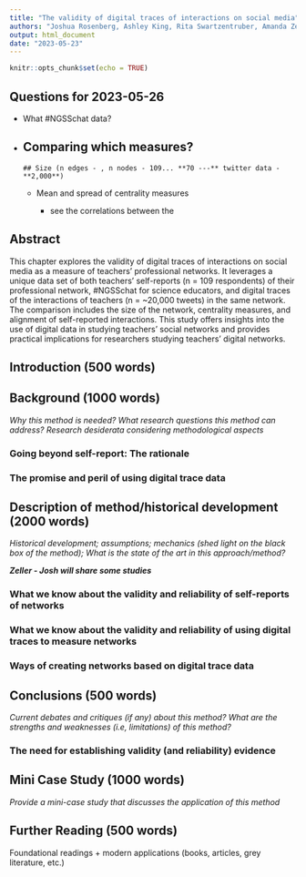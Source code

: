```yaml
---
title: "The validity of digital traces of interactions on social media"
authors: "Joshua Rosenberg, Ashley King, Rita Swartzentruber, Amanda Zeller"
output: html_document
date: "2023-05-23"
---
```


```r
knitr::opts_chunk$set(echo = TRUE)
```

## Questions for 2023-05-26

-   What #NGSSchat data?

-   

    ## Comparing which measures?

    ```         
    ## Size (n edges - , n nodes - 109... **70 ---** twitter data - **2,000**)
    ```

    -   Mean and spread of centrality measures

        -   see the correlations between the

## Abstract

This chapter explores the validity of digital traces of interactions on social media as a measure of teachers' professional networks. It leverages a unique data set of both teachers' self-reports (n = 109 respondents) of their professional network, #NGSSchat for science educators, and digital traces of the interactions of teachers (n = \~20,000 tweets) in the same network. The comparison includes the size of the network, centrality measures, and alignment of self-reported interactions. This study offers insights into the use of digital data in studying teachers' social networks and provides practical implications for researchers studying teachers' digital networks.

## Introduction (500 words)

## Background (1000 words)

*Why this method is needed? What research questions this method can address? Research desiderata considering methodological aspects*

### Going beyond self-report: The rationale

### The promise and peril of using digital trace data

## Description of method/historical development (2000 words)

*Historical development; assumptions; mechanics (shed light on the black box of the method); What is the state of the art in this approach/method?*

***Zeller - Josh will share some studies***

### What we know about the validity and reliability of self-reports of networks

### What we know about the validity and reliability of using digital traces to measure networks

### Ways of creating networks based on digital trace data

## Conclusions (500 words)

*Current debates and critiques (if any) about this method? What are the strengths and weaknesses (i.e, limitations) of this method?*

### The need for establishing validity (and reliability) evidence

## Mini Case Study (1000 words)

*Provide a mini-case study that discusses the application of this method*

## Further Reading (500 words)

Foundational readings + modern applications (books, articles, grey literature, etc.)
